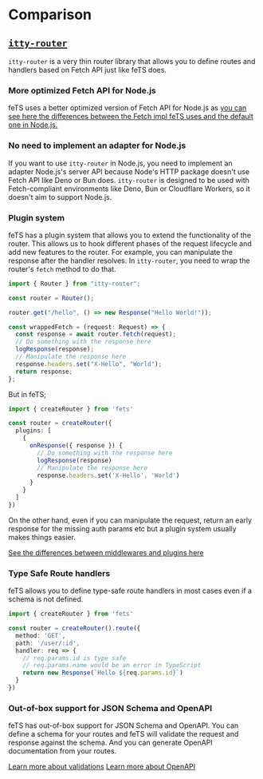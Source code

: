 # Comparison

## [`itty-router`](https://github.com/kwhitley/itty-router)

`itty-router` is a very thin router library that allows you to define routes and handlers based on
Fetch API just like feTS does.

### More optimized Fetch API for Node.js

feTS uses a better optimized version of Fetch API for Node.js as
[you can see here the differences between the Fetch impl feTS uses and the default one in Node.js.](https://github.com/ardatan/whatwg-node/tree/master/packages/fetch#why-we-should-still-use-these-for-nodejs-even-if-it-already-implements-them-natively)

### No need to implement an adapter for Node.js

If you want to use `itty-router` in Node.js, you need to implement an adapter Node.js's server API
because Node's HTTP package doesn't use Fetch API like Deno or Bun does. `itty-router` is designed
to be used with Fetch-compliant environments like Deno, Bun or Cloudflare Workers, so it doesn't aim
to support Node.js.

### Plugin system

feTS has a plugin system that allows you to extend the functionality of the router. This allows us
to hook different phases of the request lifecycle and add new features to the router. For example,
you can manipulate the response after the handler resolves. In `itty-router`, you need to wrap the
router's `fetch` method to do that.

```ts
import { Router } from "itty-router";

const router = Router();

router.get("/hello", () => new Response("Hello World!"));

const wrappedFetch = (request: Request) => {
  const response = await router.fetch(request);
  // Do something with the response here
  logResponse(response);
  // Manipulate the response here
  response.headers.set("X-Hello", "World");
  return response;
};
```

But in feTS;

```ts
import { createRouter } from 'fets'

const router = createRouter({
  plugins: [
    {
      onResponse({ response }) {
        // Do something with the response here
        logResponse(response)
        // Manipulate the response here
        response.headers.set('X-Hello', 'World')
      }
    }
  ]
})
```

On the other hand, even if you can manipulate the request, return an early response for the missing
auth params etc but a plugin system usually makes things easier.

[See the differences between middlewares and plugins here](/docs/server/plugins)

### Type Safe Route handlers

feTS allows you to define type-safe route handlers in most cases even if a schema is not defined.

```ts
import { createRouter } from 'fets'

const router = createRouter().route({
  method: 'GET',
  path: '/user/:id',
  handler: req => {
    // req.params.id is type safe
    // req.params.name would be an error in TypeScript
    return new Response(`Hello ${req.params.id}`)
  }
})
```

### Out-of-box support for JSON Schema and OpenAPI

feTS has out-of-box support for JSON Schema and OpenAPI. You can define a schema for your routes and
feTS will validate the request and response against the schema. And you can generate OpenAPI
documentation from your routes.

[Learn more about validations](/docs/server/type-safety-and-validation)
[Learn more about OpenAPI](/docs/server/openapi)
